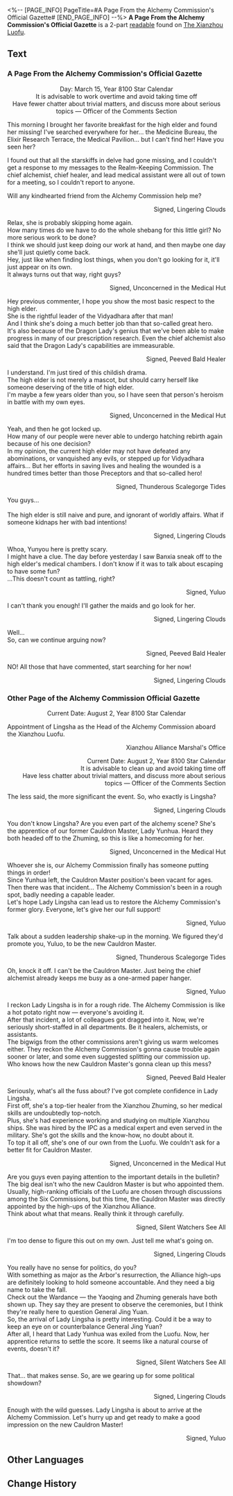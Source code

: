 <%-- [PAGE_INFO]
PageTitle=#A Page From the Alchemy Commission's Official Gazette#
[END_PAGE_INFO] --%>
{{Readable Infobox
|id           = 213
|partIds      = 190444;190677
|title        = 
|image        = Item The Xianzhou Luofu Readable.png
|world        = The Xianzhou Luofu
|parts        = 2
|author       = <!--to be added-->
|description  = The comments section in the Alchemy Commission's official gazette, where healers gossip and brag.
|part1        = A Page From the Alchemy Commission's Official Gazette
|source1      = {{cx|Source missing}}
|part2        = Other Page of the Alchemy Commission Official Gazette
|source2      = {{cx|Source missing}}
|characters   = 
|factions     = Interastral Peace Corporation
}}
'''A Page From the Alchemy Commission's Official Gazette''' is a 2-part [[readable]] found on [[The Xianzhou Luofu]].
<!--
==Location==
{{Map Embed|<map name>|<marker id>}}
-->
==Text==
===A Page From the Alchemy Commission's Official Gazette===
<div align="center">{{Size|36|Alchemy Commission - Official Gazette: Comments Section}}

Day: March 15, Year 8100 Star Calendar<br />
It is advisable to work overtime and avoid taking time off<br />
Have fewer chatter about trivial matters, and discuss more about serious topics &mdash; Officer of the Comments Section

{{Size|32|Current Affairs: Oh no! The Dragon Lady has disappeared!}}</div>

This morning I brought her favorite breakfast for the high elder and found her missing! I've searched everywhere for her... the Medicine Bureau, the Elixir Research Terrace, the Medical Pavilion... but I can't find her! Have you seen her?

I found out that all the starskiffs in delve had gone missing, and I couldn't get a response to my messages to the Realm-Keeping Commission. The chief alchemist, chief healer, and lead medical assistant were all out of town for a meeting, so I couldn't report to anyone.

Will any kindhearted friend from the Alchemy Commission help me?

<div align="right">Signed, Lingering Clouds</div>

Relax, she is probably skipping home again.<br />
How many times do we have to do the whole shebang for this little girl? No more serious work to be done?<br />
I think we should just keep doing our work at hand, and then maybe one day she'll just quietly come back.<br />
Hey, just like when finding lost things, when you don't go looking for it, it'll just appear on its own.<br />
It always turns out that way, right guys?

<div align="right">Signed, Unconcerned in the Medical Hut</div>

Hey previous commenter, I hope you show the most basic respect to the high elder.<br />
She is the rightful leader of the Vidyadhara after that man!<br />
And I think she's doing a much better job than that so-called great hero.<br />
It's also because of the Dragon Lady's genius that we've been able to make progress in many of our prescription research. Even the chief alchemist also said that the Dragon Lady's capabilities are immeasurable.

<div align="right">Signed, Peeved Bald Healer</div>

I understand. I'm just tired of this childish drama.<br />
The high elder is not merely a mascot, but should carry herself like someone deserving of the title of high elder.<br />
I'm maybe a few years older than you, so I have seen that person's heroism in battle with my own eyes.

<div align="right">Signed, Unconcerned in the Medical Hut</div>

Yeah, and then he got locked up.<br />
How many of our people were never able to undergo hatching rebirth again because of his one decision?<br />
In my opinion, the current high elder may not have defeated any abominations, or vanquished any evils, or stepped up for Vidyadhara affairs... But her efforts in saving lives and healing the wounded is a hundred times better than those Preceptors and that so-called hero!

<div align="right">Signed, Thunderous Scalegorge Tides</div>

You guys...<br />
{{Size|28|Stop arguing! }}<br />
The high elder is still naive and pure, and ignorant of worldly affairs. What if someone kidnaps her with bad intentions!

<div align="right">Signed, Lingering Clouds</div>

Whoa, Yunyou here is pretty scary.<br />
I might have a clue. The day before yesterday I saw Banxia sneak off to the high elder's medical chambers. I don't know if it was to talk about escaping to have some fun?<br />
...This doesn't count as tattling, right?

<div align="right">Signed, Yuluo</div>

I can't thank you enough! I'll gather the maids and go look for her.

<div align="right">Signed, Lingering Clouds</div>

Well...<br />
So, can we continue arguing now?

<div align="right">Signed, Peeved Bald Healer</div>

NO! All those that have commented, start searching for her now!

<div align="right">Signed, Lingering Clouds</div>

===Other Page of the Alchemy Commission Official Gazette===
<div align="center">{{Size|36|The Alchemy Commission's Official Gazette}}

Current Date: August 2, Year 8100 Star Calendar</div>

Appointment of Lingsha as the Head of the Alchemy Commission aboard the Xianzhou Luofu.

<div align="right">Xianzhou Alliance Marshal's Office

{{Size|36|Alchemy Commission - Official Gazette: Comments Section}}

Current Date: August 2, Year 8100 Star Calendar<br />
It is advisable to clean up and avoid taking time off<br />
Have less chatter about trivial matters, and discuss more about serious topics &mdash; Officer of the Comments Section

{{Size|32|Breaking News: New Cauldron Master to Assume Duties Soon!}}</div>

The less said, the more significant the event. So, who exactly is Lingsha?

<div align="right">Signed, Lingering Clouds</div>

You don't know Lingsha? Are you even part of the alchemy scene? She's the apprentice of our former Cauldron Master, Lady Yunhua. Heard they both headed off to the Zhuming, so this is like a homecoming for her.

<div align="right">Signed, Unconcerned in the Medical Hut</div>

Whoever she is, our Alchemy Commission finally has someone putting things in order!<br />
Since Yunhua left, the Cauldron Master position's been vacant for ages. Then there was that incident... The Alchemy Commission's been in a rough spot, badly needing a capable leader.<br />
Let's hope Lady Lingsha can lead us to restore the Alchemy Commission's former glory. Everyone, let's give her our full support!

<div align="right">Signed, Yuluo</div>

Talk about a sudden leadership shake-up in the morning. We figured they'd promote you, Yuluo, to be the new Cauldron Master.

<div align="right">Signed, Thunderous Scalegorge Tides</div>

Oh, knock it off. I can't be the Cauldron Master. Just being the chief alchemist already keeps me busy as a one-armed paper hanger.

<div align="right">Signed, Yuluo</div>

I reckon Lady Lingsha is in for a rough ride. The Alchemy Commission is like a hot potato right now &mdash; everyone's avoiding it.<br />
After that incident, a lot of colleagues got dragged into it. Now, we're seriously short-staffed in all departments. Be it healers, alchemists, or assistants.<br />
The bigwigs from the other commissions aren't giving us warm welcomes either. They reckon the Alchemy Commission's gonna cause trouble again sooner or later, and some even suggested splitting our commission up.<br />
Who knows how the new Cauldron Master's gonna clean up this mess?

<div align="right">Signed, Peeved Bald Healer</div>

Seriously, what's all the fuss about? I've got complete confidence in Lady Lingsha. <br />First off, she's a top-tier healer from the Xianzhou Zhuming, so her medical skills are undoubtedly top-notch.<br />
Plus, she's had experience working and studying on multiple Xianzhou ships. She was hired by the IPC as a medical expert and even served in the military. She's got the skills and the know-how, no doubt about it.<br />
To top it all off, she's one of our own from the Luofu. We couldn't ask for a better fit for Cauldron Master.

<div align="right">Signed, Unconcerned in the Medical Hut</div>

Are you guys even paying attention to the important details in the bulletin? The big deal isn't who the new Cauldron Master is but who appointed them.<br />
Usually, high-ranking officials of the Luofu are chosen through discussions among the Six Commissions, but this time, the Cauldron Master was directly appointed by the high-ups of the Xianzhou Alliance.<br />
Think about what that means. Really think it through carefully.

<div align="right">Signed, Silent Watchers See All</div>

I'm too dense to figure this out on my own. Just tell me what's going on.

<div align="right">Signed, Lingering Clouds</div>

You really have no sense for politics, do you?<br />
With something as major as the Arbor's resurrection, the Alliance high-ups are definitely looking to hold someone accountable. And they need a big name to take the fall.<br />
Check out the Wardance &mdash; the Yaoqing and Zhuming generals have both shown up. They say they are present to observe the ceremonies, but I think they're really here to question General Jing Yuan.<br />
So, the arrival of Lady Lingsha is pretty interesting. Could it be a way to keep an eye on or counterbalance General Jing Yuan?<br />
After all, I heard that Lady Yunhua was exiled from the Luofu. Now, her apprentice returns to settle the score. It seems like a natural course of events, doesn't it?

<div align="right">Signed, Silent Watchers See All</div>

That... that makes sense. So, are we gearing up for some political showdown?

<div align="right">Signed, Lingering Clouds</div>

Enough with the wild guesses. Lady Lingsha is about to arrive at the Alchemy Commission. Let's hurry up and get ready to make a good impression on the new Cauldron Master!

<div align="right">Signed, Yuluo</div>

<!--
==Trivia==
* 
-->
==Other Languages==
{{Other Languages
|en   = A Page From the Alchemy Commission's Official Gazette
|zhs  = 丹鼎司邸报栏的一页
|zht  = 丹鼎司邸報欄的一頁
|ja   = 丹鼎司官報の一部
|ko   = 단정사 관보란의 한 페이지
|es   = Página del boletín oficial de la Comisión de Alquimia
|fr   = Une page de la Gazette officielle de la Commission d'alchimie
|ru   = Страница вестника Комиссии по алхимии
|th   = หน้าจากประกาศทางการของ Alchemy Commission
|vi   = Một Trang Của Mục Công Báo Sở Đan Đỉnh
|de   = Eine Seite aus dem Amtsblatt der Alchemiekommission
|id   = Lembar Halaman Resmi Alchemy Commission
|pt   = Uma Página da Gazeta Oficial da Comissão de Alquimia
}}

==Change History==
{{Change History|1.2}}